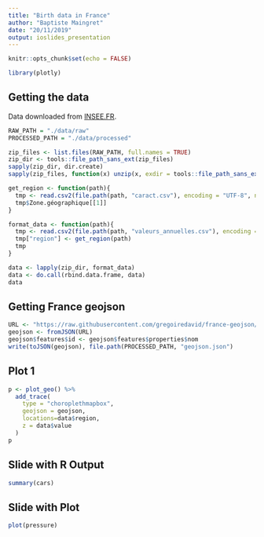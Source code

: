 ```yaml
---
title: "Birth data in France"
author: "Baptiste Maingret"
date: "20/11/2019"
output: ioslides_presentation
---
```


```r
knitr::opts_chunk$set(echo = FALSE)

library(plotly)
```

## Getting the data

Data downloaded from [INSEE.FR](https://www.insee.fr/fr/statistiques/series/102928992).
```r
RAW_PATH = "./data/raw"
PROCESSED_PATH = "./data/processed"

zip_files <- list.files(RAW_PATH, full.names = TRUE)
zip_dir <- tools::file_path_sans_ext(zip_files)
sapply(zip_dir, dir.create)
sapply(zip_files, function(x) unzip(x, exdir = tools::file_path_sans_ext(x), junkpaths = TRUE))

get_region <- function(path){
  tmp <- read.csv2(file.path(path, "caract.csv"), encoding = "UTF-8", nrows = 2, as.is = TRUE)
  tmp$Zone.géographique[[1]]
}

format_data <- function(path){
  tmp <- read.csv2(file.path(path, "valeurs_annuelles.csv"), encoding = "UTF-8", col.names = c("year", "value", "code"), skip = 3, header=FALSE)
  tmp["region"] <- get_region(path)
  tmp
}

data <- lapply(zip_dir, format_data)
data <- do.call(rbind.data.frame, data)
data
```

## Getting France geojson

```r
URL <- "https://raw.githubusercontent.com/gregoiredavid/france-geojson/master/regions-version-simplifiee.geojson"
geojson <- fromJSON(URL)
geojson$features$id <- geojson$features$properties$nom
write(toJSON(geojson), file.path(PROCESSED_PATH, "geojson.json")
```


## Plot 1

```r
p <- plot_geo() %>%
  add_trace(
    type = "choroplethmapbox",
    geojson = geojson,
    locations=data$region,
    z = data$value
  ) 
p
```

## Slide with R Output

```r
summary(cars)
```

## Slide with Plot

```r
plot(pressure)
```

